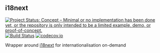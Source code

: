 ## i18next

<!-- badges: start -->
[![Project Status: Concept – Minimal or no implementation has been done yet, or the repository is only intended to be a limited example, demo, or proof-of-concept.](https://www.repostatus.org/badges/latest/concept.svg)](https://www.repostatus.org/#concept)
[![Build Status](https://travis-ci.com/reside-ic/i18next.svg?branch=master)](https://travis-ci.com/reside-ic/i18next)
[![codecov.io](https://codecov.io/github/reside-ic/i18next/coverage.svg?branch=master)](https://codecov.io/github/reside-ic/i18next?branch=master)
<!-- badges: end -->

Wrapper around [i18next](https://www.i18next.com) for internationalisation on-demand
